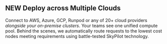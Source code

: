 ## <span className="newChip">NEW</span> Deploy across Multiple Clouds

Connect to AWS, Azure, GCP, Runpod or any of 20+ cloud providers _alongside your on-premise clusters_. Your teams see one unified compute pool. Behind the scenes, we automatically route requests to the lowest cost nodes meeting requirements using battle-tested SkyPilot technology.
